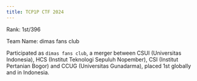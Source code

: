 ```yaml
---
title: TCP1P CTF 2024
---
```



<Callout>
Rank: 1st/396

Team Name: dimas fans club
</Callout>

Participated as `dimas fans club`, a merger between CSUI (Universitas Indonesia), HCS (Institut Teknologi Sepuluh Nopember), CSI (Institut Pertanian Bogor) and CCUG (Universitas Gunadarma), placed 1st globally and in Indonesia.

<WriteupTOC url='/writeups/2024/tcp1p-ctf' />
